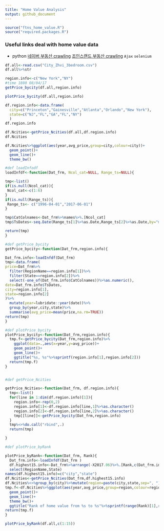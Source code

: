 ```yaml
---
title: "Home Value Analysis"
output: github_document
---
```


```r
source("ftns_home_value.R")
source("required.packages.R")
```

### Useful links deal with home value data 
- python [네이버 부동산 crawling](http://nbviewer.jupyter.org/urls/financedata.github.io/posts/naver-land-crawling.ipynb) [조인스랜드 부동산 crawling](http://nbviewer.jupyter.org/urls/financedata.github.io/posts/joins-land-crawling.ipynb) `Ajax` `selenium`



```r
df.all<-read.csv("City_Zhvi_3bedroom.csv")
df.all%>%str
```

```r
region.info<-c("New York","NY")
#time 1800 08/04/17
getPrice_bycity(df.all,region.info)

```


```r
plotPrice_bycity(df.all,region.info)

```



```r

df.region.info<-data.frame(
  city=c("Princeton","Gainesville","Atlanta","Orlando","New York"),
  state=c("NJ","FL","GA","FL","NY")
  )
df.region.info
```


```r

df.Ncities<-getPrice_Ncities(df.all,df.region.info)
df.Ncities
```

```r

df.Ncities%>%ggplot(aes(year,avg_price,group=city,colour=city))+
  geom_point()+
  geom_line()+
  theme_bw()

```



```r

#def loadInfodf
loadInfdf<-function(Dat_frm, Ncol_cat=NULL, Range_ts=NULL){

tmp<-list()
if(is.null(Ncol_cat)){
 Ncol_cat<-c(1:6)
}
if(is.null(Range_ts)){
 Range_ts<- c("1996-04-01","2017-06-01")
}

tmp$CatColnames<-Dat_frm%>%names%>%.[Ncol_cat]
tmp$TsDates<-seq.Date(Range_ts[1]%>%as.Date,Range_ts[2]%>%as.Date,by="month")

return(tmp)
}

#def getPrice_bycity
getPrice_bycity<-function(Dat_frm,region.info){

Dat_frm.info<-loadInfdf(Dat_frm)
tmp<-data.frame(
price=Dat_frm%>%
  filter(RegionName==region.info[1])%>%
  filter(State==region.info[2])%>%
  select(-one_of(Dat_frm.info$CatColnames))%>%as.numeric(),
date=Dat_frm.info$TsDates,
city=region.info[1],
state=region.info[2]
)%>%
  mutate(year=lubridate::year(date))%>%
  group_by(year,city,state)%>%
  summarise(avg_price=mean(price,na.rm=TRUE))
return(tmp)
}

#def plotPrice_bycity
plotPrice_bycity<-function(Dat_frm,region.info){
  tmp.f<-getPrice_bycity(Dat_frm,region.info)%>%
    ggplot(data=.,aes(x=year,y=avg_price))+
    geom_point()+
    geom_line()+
    ggtitle("%s, %s"%>%sprintf(region.info[1],region.info[2]))
  return(tmp.f)
}


#def getPrice_Ncities

getPrice_Ncities<-function(Dat_frm, df.region.info){
  tmp<-list()
  for(line in 1:dim(df.region.info)[1]){
    region.info<-rep(0,2)
    region.info[1]<-df.region.info[line,1]%>%as.character()
    region.info[2]<-df.region.info[line,2]%>%as.character()
    tmp[[line]]<-getPrice_bycity(Dat_frm,region.info)
  }
  tmp%<>%do.call("rbind",.)
  return(tmp)  

}

#def plotPrice_byRank 

plotPrice_byRank<-function(Dat_frm, Rank){
  Dat_frm.info<-loadInfdf(Dat_frm )
  df.highest15.info<-Dat_frm%>%arrange(-X2017.06)%>%.[Rank,c(Dat_frm.info$CatColnames)]%>%
  select(RegionName,State)
names(df.highest15.info)=c("city","state")
df.Ncities<-getPrice_Ncities(Dat_frm,df.highest15.info)
df.Ncities%<>%group_by(city)%>%mutate(region=paste(city,state,sep=", "))
tmp.f<-df.Ncities%>%ggplot(aes(year,avg_price,group=region,colour=region))+
  geom_point()+
  geom_line()+
  theme_bw()+
  ggtitle("Rank of home value from %s to %s"%>%sprintf(range(Rank)[1],range(Rank)[2]))
return(tmp.f)
}
```

```r
plotPrice_byRank(df.all,c(1:15))

```
